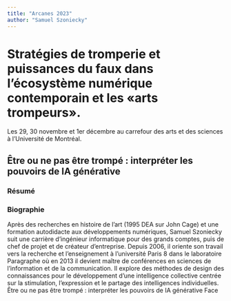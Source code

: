 ```yaml
---
title: "Arcanes 2023"
author: "Samuel Szoniecky"
---
```


# Stratégies de tromperie et puissances du faux dans l'écosystème numérique contemporain et les «arts trompeurs».
Les 29, 30 novembre et 1er décembre au carrefour des arts et des sciences à l'Université de Montréal.

## Être ou ne pas être trompé : interpréter les pouvoirs de IA générative

### Résumé


### Biographie
Après des recherches en histoire de l’art (1995 DEA sur John Cage) et une formation autodidacte aux développements numériques, Samuel Szoniecky suit une carrière d’ingénieur informatique pour des grands comptes, puis de chef de projet et de créateur d’entreprise. Depuis 2006, il oriente son travail vers la recherche et l’enseignement à l’université Paris 8 dans le laboratoire Paragraphe où en 2013 il devient maître de conférences en sciences de l’information et de la communication. Il explore des méthodes de design des connaissances pour le développement d’une intelligence collective centrée sur la stimulation, l’expression et le partage des intelligences individuelles.
Être ou ne pas être trompé : interpréter les pouvoirs de IA générative
Face